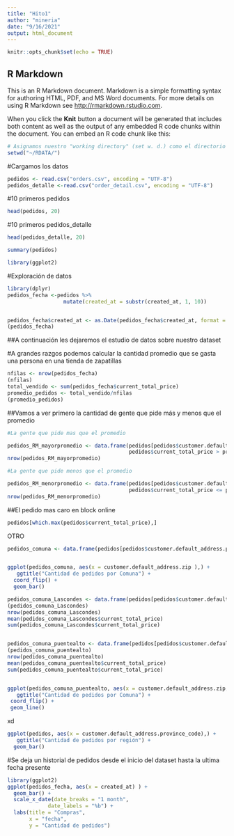 ```yaml
---
title: "Hito1"
author: "mineria"
date: "9/16/2021"
output: html_document
---
```


```r
knitr::opts_chunk$set(echo = TRUE)
```

## R Markdown

This is an R Markdown document. Markdown is a simple formatting syntax for authoring HTML, PDF, and MS Word documents. For more details on using R Markdown see <http://rmarkdown.rstudio.com>.

When you click the **Knit** button a document will be generated that includes both content as well as the output of any embedded R code chunks within the document. You can embed an R code chunk like this:

```r
# Asignamos nuestro "working directory" (set w. d.) como el directorio ~/RDATA
setwd("~/RDATA/")
```
#Cargamos los datos

```r
pedidos <- read.csv("orders.csv", encoding = "UTF-8")
pedidos_detalle <-read.csv("order_detail.csv", encoding = "UTF-8")
```

#10 primeros pedidos

```r
head(pedidos, 20)
```

#10 primeros pedidos_detalle

```r
head(pedidos_detalle, 20)
```



```r
summary(pedidos)

```

```R
library(ggplot2)
```

#Exploración de datos

```R


library(dplyr)
pedidos_fecha <-pedidos %>%
                  mutate(created_at = substr(created_at, 1, 10))


pedidos_fecha$created_at <- as.Date(pedidos_fecha$created_at, format =  "%Y-%m-%d")
(pedidos_fecha)
```

##A continuación les dejaremos el estudio de datos sobre nuestro dataset

#A grandes razgos podemos calcular la cantidad promedio que se gasta una persona en una tienda de zapatillas
```r
nfilas <- nrow(pedidos_fecha)
(nfilas)
total_vendido <- sum(pedidos_fecha$current_total_price)
promedio_pedidos <- total_vendido/nfilas
(promedio_pedidos)
```


##Vamos a ver primero la cantidad de gente que pide más y menos que el promedio 
```r



#La gente que pide mas que el promedio

pedidos_RM_mayorpromedio <- data.frame(pedidos[pedidos$customer.default_address.province_code == "RM" &
                                       pedidos$current_total_price > promedio_pedidos,] )
nrow(pedidos_RM_mayorpromedio)

#La gente que pide menos que el promedio

pedidos_RM_menorpromedio <- data.frame(pedidos[pedidos$customer.default_address.province_code == "RM" &
                                       pedidos$current_total_price <= promedio_pedidos,] )
nrow(pedidos_RM_menorpromedio)

```

##El pedido mas caro en block online
```R

pedidos[which.max(pedidos$current_total_price),]


```
OTRO 
```R



pedidos_comuna <- data.frame(pedidos[pedidos$customer.default_address.province_code == "RM", ] )


ggplot(pedidos_comuna, aes(x = customer.default_address.zip ),) +
   ggtitle("Cantidad de pedidos por Comuna") +
  coord_flip() +
  geom_bar()
```


```r
pedidos_comuna_Lascondes <- data.frame(pedidos[pedidos$customer.default_address.zip == "LAS CONDES", ] )
(pedidos_comuna_Lascondes)
nrow(pedidos_comuna_Lascondes)
mean(pedidos_comuna_Lascondes$current_total_price)
sum(pedidos_comuna_Lascondes$current_total_price)


pedidos_comuna_puentealto <- data.frame(pedidos[pedidos$customer.default_address.zip == "PUENTE ALTO", ] )
(pedidos_comuna_puentealto)
nrow(pedidos_comuna_puentealto)
mean(pedidos_comuna_puentealto$current_total_price)
sum(pedidos_comuna_puentealto$current_total_price)


ggplot(pedidos_comuna_puentealto, aes(x = customer.default_address.zip, y = customer.total_spent ),) +
   ggtitle("Cantidad de pedidos por Comuna") +
 coord_flip() +
 geom_line()


```

xd
```r


ggplot(pedidos, aes(x = customer.default_address.province_code),) +
   ggtitle("Cantidad de pedidos por región") +
  geom_bar()

```


#Se deja un historial de pedidos desde el inicio del dataset hasta la ultima fecha presente
```r
library(ggplot2)
ggplot(pedidos_fecha, aes(x = created_at) ) +
  geom_bar() +
  scale_x_date(date_breaks = "1 month",
             date_labels = "%b") +
  labs(title = "Compras",
       x = "fecha",
       y = "Cantidad de pedidos")

```